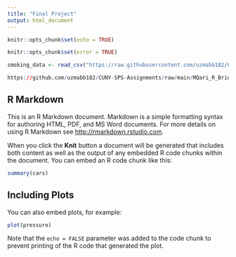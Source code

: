 ```yaml
---
title: "Final Project"
output: html_document
---
```


```r
knitr::opts_chunk$set(echo = TRUE)
```


```r
knitr::opts_chunk$set(error = TRUE)
```

```r
smoking_data <- read_csv("https://raw.githubusercontent.com/uzmabb182/CUNY-SPS-Assignments/main/MQari_R_Bridge_Final_Project/smoking.csv")
```

```r
https://github.com/uzmabb182/CUNY-SPS-Assignments/raw/main/MQari_R_Bridge_Final_Project/smoking.csv
```

## R Markdown

This is an R Markdown document. Markdown is a simple formatting syntax for authoring HTML, PDF, and MS Word documents. For more details on using R Markdown see <http://rmarkdown.rstudio.com>.

When you click the **Knit** button a document will be generated that includes both content as well as the output of any embedded R code chunks within the document. You can embed an R code chunk like this:

```r
summary(cars)
```

## Including Plots

You can also embed plots, for example:

```r
plot(pressure)
```

Note that the `echo = FALSE` parameter was added to the code chunk to prevent printing of the R code that generated the plot.

